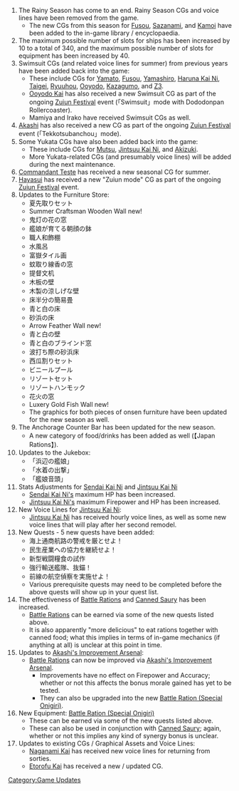#The Rainy Season has come to an end. Rainy Season CGs and voice lines have been removed from the game.
#*The new CGs from this season for [[Fusou]], [[Sazanami]], and [[Kamoi]] have been added to the in-game library / encyclopaedia.
#The maximum possible number of slots for ships has been increased by 10 to a total of 340, and the maximum possible number of slots for equipment has been increased by 40.
#Swimsuit CGs (and related voice lines for summer) from previous years have been added back into the game:
#*These include CGs for [[Yamato]], [[Fusou]], [[Yamashiro]], [[Haruna|Haruna Kai Ni]], [[Taigei]], [[Ryuuhou]], [[Ooyodo]], [[Kazagumo]], and [[Z3]].
#*[[Ooyodo|Ooyodo Kai]] has also received a new Swimsuit CG as part of the ongoing [[Zuiun Festival]] event (「Swimsuit」mode with Dododonpan Rollercoaster).
#*Mamiya and Irako have received Swimsuit CGs as well.
#[[Akashi]] has also received a new CG as part of the ongoing [[Zuiun Festival]] event (「Tekkotsubanchou」mode).
#Some Yukata CGs have also been added back into the game:
#*These include CGs for [[Mutsu]], [[Jintsuu|Jintsuu Kai Ni]], and [[Akizuki]].
#*More Yukata-related CGs (and presumably voice lines) will be added during the next maintenance.
#[[Commandant Teste]] has received a new seasonal CG for summer.
#[[Hayasui]] has received a new "Zuiun mode" CG as part of the ongoing [[Zuiun Festival]] event.
#Updates to the Furniture Store:
#*夏先取りセット
#*Summer Craftsman Wooden Wall new!
#*鬼灯の花の窓
#*艦娘が育てる朝顔の鉢
#*職人和飾棚
#*水風呂
#*富嶽タイル画
#*蚊取り線香の窓
#*提督文机
#*木板の壁
#*木製の涼しげな壁
#*床半分の簡易畳
#*青と白の床
#*砂浜の床
#*Arrow Feather Wall new!
#*青と白の壁
#*青と白のブラインド窓
#*波打ち際の砂浜床
#*西瓜割りセット
#*ビニールプール
#*リゾートセット
#*リゾートハンモック
#*花火の窓
#*Luxery Gold Fish Wall new!
#*The graphics for both pieces of onsen furniture have been updated for the new season as well.
#The Anchorage Counter Bar has been updated for the new season.
#*A new category of food/drinks has been added as well (【Japan Rations】).
#Updates to the Jukebox:
#*「浜辺の艦娘」
#*「水着の出撃」
#*「艦娘音頭」
#Stats Adjustments for [[Sendai|Sendai Kai Ni]] and [[Jintsuu|Jintsuu Kai Ni]]
#*[[Sendai|Sendai Kai Ni's]] maximum HP has been increased.
#*[[Jintsuu|Jintsuu Kai Ni's]] maximum Firepower and HP has been increased.
#New Voice Lines for [[Jintsuu|Jintsuu Kai Ni]]:
#*[[Jintsuu|Jintsuu Kai Ni]] has received hourly voice lines, as well as some new voice lines that will play after her second remodel.
#New Quests - 5 new quests have been added:
#*海上通商航路の警戒を厳とせよ！
#*民生産業への協力を継続せよ！
#*新型戦闘糧食の試作
#*強行輸送艦隊、抜錨！
#*前線の航空偵察を実施せよ！
#*Various prerequisite quests may need to be completed before the above quests will show up in your quest list.
#The effectiveness of [[Battle Rations]] and [[Canned Saury]] has been increased.
#*[[Battle Rations]] can be earned via some of the new quests listed above.
#*It is also apparently "more delicious" to eat rations together with canned food; what this implies in terms of in-game mechanics (if anything at all) is unclear at this point in time.
#Updates to [[Akashi's Improvement Arsenal]]:
#*[[Battle Rations]] can now be improved via [[Akashi's Improvement Arsenal]].
#**Improvements have no effect on Firepower and Accuracy; whether or not this affects the bonus morale gained has yet to be tested.
#**They can also be upgraded into the new [[Battle Ration (Special Onigiri)]].
#New Equipment: [[Battle Ration (Special Onigiri)]]
#*These can be earned via some of the new quests listed above.
#*These can also be used in conjunction with [[Canned Saury]]; again, whether or not this implies any kind of synergy bonus is unclear.
#Updates to existing CGs / Graphical Assets and Voice Lines:
#*[[Naganami|Naganami Kai]] has received new voice lines for returning from sorties.
#*[[Etorofu|Etorofu Kai]] has received a new / updated CG.

[[Category:Game Updates]]